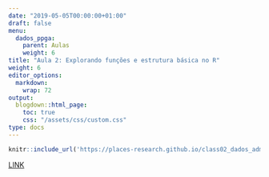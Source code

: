 ```yaml
---
date: "2019-05-05T00:00:00+01:00"
draft: false
menu:
  dados_ppga:
    parent: Aulas
    weight: 6
title: "Aula 2: Explorando funções e estrutura básica no R"
weight: 6
editor_options: 
  markdown: 
    wrap: 72
output: 
  blogdown::html_page:
    toc: true
    css: "/assets/css/custom.css"
type: docs
---
```



```r
knitr::include_url('https://places-research.github.io/class02_dados_adm', height = "400px")
```
[LINK](https://places-research.github.io/class02_dados_adm)


